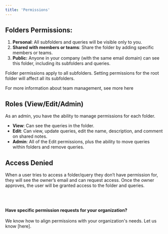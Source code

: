 ```yaml
---
title: 'Permissions'
---
```


## Folders Permissions:

1. **Personal**: All subfolders and queries will be visible only to you.
2. **Shared with members or teams**: Share the folder by adding specific members or teams.
3. **Public:** Anyone in your company (with the same email domain) can see this folder, including its subfolders and queries.

<Note> Folder permissions apply to all subfolders. Setting permissions for the root folder will affect all its subfolders.</Note>

<Note> For more information about team management, see more here</Note>


## Roles (View/Edit/Admin)
As an admin, you have the ability to manage permissions for each folder.

- **View**: Can see the queries in the folder.
- **Edit**: Can view, update queries, edit the name, description, and comment on shared notes.
- **Admin**: All of the Edit permissions, plus the ability to move queries within folders and remove queries.

## Access Denied
When a user tries to access a folder/query they don’t have permission for, they will see the owner’s email and can request access. Once the owner approves, the user will be granted access to the folder and queries.

<br></br>

**Have specific permission requests for your organization?**<br></br>
We know how to align permissions with your organization's needs. Let us know [here].
